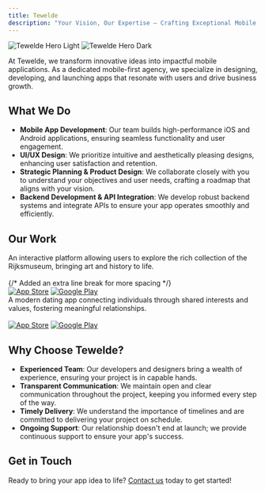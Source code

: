 ```yaml
---
title: Tewelde
description: "Your Vision, Our Expertise — Crafting Exceptional Mobile Experiences"
---
```


<img
  className="block dark:hidden"
  src="/images/hero-light.png"
  alt="Tewelde Hero Light"
/>
<img
  className="hidden dark:block"
  src="/images/hero-dark.png"
  alt="Tewelde Hero Dark"
/>

At Tewelde, we transform innovative ideas into impactful mobile applications. As a dedicated mobile-first agency, we specialize in designing, developing, and launching apps that resonate with users and drive business growth.

## What We Do

- **Mobile App Development**: Our team builds high-performance iOS and Android applications, ensuring seamless functionality and user engagement.
- **UI/UX Design**: We prioritize intuitive and aesthetically pleasing designs, enhancing user satisfaction and retention.
- **Strategic Planning & Product Design**: We collaborate closely with you to understand your objectives and user needs, crafting a roadmap that aligns with your vision.
- **Backend Development & API Integration**: We develop robust backend systems and integrate APIs to ensure your app operates smoothly and efficiently.

## Our Work

<CardGroup cols={2}>
  <Card
    title="Rijksmuseum"
    icon="palette"
  >
    An interactive platform allowing users to explore the rich collection of the Rijksmuseum, bringing art and history to life.
    <br />
    <br /> {/* Added an extra line break for more spacing */}
    <div style={{ display: 'flex', alignItems: 'center' }}>
      <a href="https://apps.apple.com/ca/app/heirloom-gallery/id6504533291" target="_blank" rel="noopener noreferrer" style={{ display: 'inline-block', outline: 'none', textDecoration: 'none', maxWidth: '180px' }}><img src="/images/apple-store-icon.svg" alt="App Store" style={{width: '180px', verticalAlign: 'middle', marginRight: '0.25em', pointerEvents: 'none'}} /></a>
      <a href="https://play.google.com/store/apps/details?id=com.tewelde.rijksmuseum&utm_source=github" target="_blank" rel="noopener noreferrer" style={{ display: 'inline-block', outline: 'none', textDecoration: 'none', maxWidth: '240px' }}><img src="https://play.google.com/intl/en_us/badges/images/generic/en_badge_web_generic.png" alt="Google Play" style={{width: '240px', verticalAlign: 'middle', marginRight: '0.25em', pointerEvents: 'none'}} /></a>
    </div>
  </Card>
  <Card
    title="Qelebeet"
    icon="heart"
  >
    A modern dating app connecting individuals through shared interests and values, fostering meaningful relationships.
    <br />
    <br />
    <div style={{ display: 'flex', alignItems: 'center' }}>
      <a href="https://testflight.apple.com/join/vqSaPKzt" target="_blank" rel="noopener noreferrer" style={{ display: 'inline-block', outline: 'none', textDecoration: 'none', maxWidth: '180px' }}><img src="/images/apple-store-icon.svg" alt="App Store" style={{width: '180px', verticalAlign: 'middle', marginRight: '0.25em', pointerEvents: 'none'}} /></a>
      <a href="https://play.google.com/store/apps/details?id=com.tewelde.qelebeet&hl=en_US" target="_blank" rel="noopener noreferrer" style={{ display: 'inline-block', outline: 'none', textDecoration: 'none', maxWidth: '240px' }}><img src="https://play.google.com/intl/en_us/badges/images/generic/en_badge_web_generic.png" alt="Google Play" style={{width: '240px', verticalAlign: 'middle', marginRight: '0.25em', pointerEvents: 'none'}} /></a>
    </div>
  </Card>
</CardGroup>

## Why Choose Tewelde?

- **Experienced Team**: Our developers and designers bring a wealth of experience, ensuring your project is in capable hands.
- **Transparent Communication**: We maintain open and clear communication throughout the project, keeping you informed every step of the way.
- **Timely Delivery**: We understand the importance of timelines and are committed to delivering your project on schedule.
- **Ongoing Support**: Our relationship doesn't end at launch; we provide continuous support to ensure your app's success.

## Get in Touch

Ready to bring your app idea to life? <a href="mailto:info@tewelde.org">Contact us</a> today to get started!
